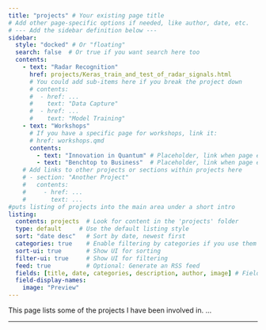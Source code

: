 ```yaml
---
title: "projects" # Your existing page title
# Add other page-specific options if needed, like author, date, etc.
# --- Add the sidebar definition below ---
sidebar:
  style: "docked" # Or "floating"
  search: false  # Or true if you want search here too
  contents:
    - text: "Radar Recognition"
      href: projects/Keras_train_and_test_of_radar_signals.html
      # You could add sub-items here if you break the project down
      # contents: 
      #  - href: ...
      #    text: "Data Capture"
      #  - href: ...
      #    text: "Model Training"
    - text: "Workshops"
      # If you have a specific page for workshops, link it:
      # href: workshops.qmd 
      contents: 
        - text: "Innovation in Quantum" # Placeholder, link when page exists
        - text: "Benchtop to Business"  # Placeholder, link when page exists
    # Add links to other projects or sections within projects here
    # - section: "Another Project"
    #   contents:
    #     - href: ...
    #       text: ...
#puts listing of projects into the main area under a short intro
listing:
  contents: projects  # Look for content in the 'projects' folder
  type: default     # Use the default listing style
  sort: "date desc"   # Sort by date, newest first
  categories: true    # Enable filtering by categories if you use them
  sort-ui: true       # Show UI for sorting
  filter-ui: true     # Show UI for filtering
  feed: true          # Optional: Generate an RSS feed
  fields: [title, date, categories, description, author, image] # Fields to display
  field-display-names:
    image: "Preview"
---
```


This page lists some of the projects I have been involved in.
...

***
:::{#listing-default}
:::

